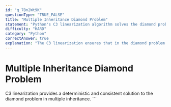 ```yaml
---
id: "q_7Bn2Wt9K"
questionType: "TRUE_FALSE"
title: "Multiple Inheritance Diamond Problem"
statement: "Python's C3 linearization algorithm solves the diamond problem in multiple inheritance by ensuring each class appears only once in the MRO."
difficulty: "HARD"
category: "Python"
correctAnswer: true
explanation: "The C3 linearization ensures that in the diamond problem (where a class inherits from two classes that share a common base), each class appears exactly once in the MRO, and the order respects the inheritance hierarchy while maintaining consistency."
---
```


# Multiple Inheritance Diamond Problem

C3 linearization provides a deterministic and consistent solution to the diamond problem in multiple inheritance.
\`\`\`
